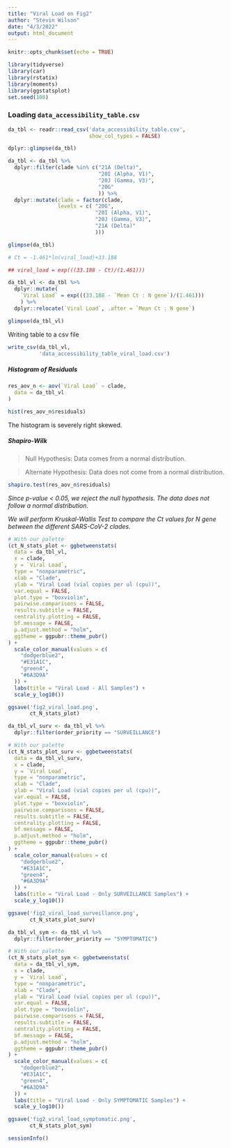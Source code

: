 ```yaml
---
title: "Viral Load on Fig2"
author: "Stevin Wilson"
date: "4/3/2022"
output: html_document
---
```


```r
knitr::opts_chunk$set(echo = TRUE)
```

```r
library(tidyverse)
library(car)
library(rstatix)
library(moments)
library(ggstatsplot)
set.seed(100)
```

### Loading `data_accessibility_table.csv`

```r
da_tbl <- readr::read_csv('data_accessibility_table.csv',
                          show_col_types = FALSE)

dplyr::glimpse(da_tbl)
```

```r
da_tbl <- da_tbl %>%
  dplyr::filter(clade %in% c("21A (Delta)", 
                             "20I (Alpha, V1)", 
                             "20J (Gamma, V3)", 
                             "20G"
                             )) %>%
  dplyr::mutate(clade = factor(clade,
                levels = c( "20G", 
                            "20I (Alpha, V1)", 
                            "20J (Gamma, V3)", 
                            "21A (Delta)"
                            )))

glimpse(da_tbl)
```


```r
# Ct = -1.461*ln(viral_load)+33.188

## viral_load = exp(((33.188 - Ct)/(1.461)))

da_tbl_vl <- da_tbl %>%
  dplyr::mutate(
    `Viral Load` = exp(((33.188 - `Mean Ct : N gene`)/(1.461)))
    ) %>%
  dplyr::relocate(`Viral Load`, .after = `Mean Ct : N gene`)

glimpse(da_tbl_vl)
```

Writing table to a csv file

```r
write_csv(da_tbl_vl,
          'data_accessibility_table_viral_load.csv')
```

##### Histogram of Residuals

```r
res_aov_n <- aov(`Viral Load` ~ clade,
  data = da_tbl_vl
)

hist(res_aov_n$residuals)
```

The histogram is severely right skewed.


##### Shapiro-Wilk

> Null Hypothesis: Data comes from a normal distribution.

> Alternate Hypothesis: Data does not come from a normal distribution.

```r
shapiro.test(res_aov_n$residuals)
```

*Since p-value \< 0.05, we reject the null hypothesis. The data does not follow a normal distribution.*

*We will perform Kruskal-Wallis Test to compare the Ct values for N gene between the different SARS-CoV-2 clades.*

```r
# With our palette
(ct_N_stats_plot <- ggbetweenstats(
  data = da_tbl_vl,
  x = clade,
  y = `Viral Load`,
  type = "nonparametric",
  xlab = "Clade",
  ylab = "Viral Load (vial copies per ul (cpu))",
  var.equal = FALSE,
  plot.type = "boxviolin",
  pairwise.comparisons = FALSE,
  results.subtitle = FALSE,
  centrality.plotting = FALSE,
  bf.message = FALSE,
  p.adjust.method = "holm",
  ggtheme = ggpubr::theme_pubr()
) +
  scale_color_manual(values = c(
    "dodgerblue2",
    "#E31A1C",
    "green4",
    "#6A3D9A"
  )) +
  labs(title = "Viral Load - All Samples") +
  scale_y_log10())
```

```r
ggsave('fig2_viral_load.png',
       ct_N_stats_plot)
```

```r

da_tbl_vl_surv <- da_tbl_vl %>%
  dplyr::filter(order_priority == "SURVEILLANCE")

# With our palette
(ct_N_stats_plot_surv <- ggbetweenstats(
  data = da_tbl_vl_surv,
  x = clade,
  y = `Viral Load`,
  type = "nonparametric",
  xlab = "Clade",
  ylab = "Viral Load (vial copies per ul (cpu))",
  var.equal = FALSE,
  plot.type = "boxviolin",
  pairwise.comparisons = FALSE,
  results.subtitle = FALSE,
  centrality.plotting = FALSE,
  bf.message = FALSE,
  p.adjust.method = "holm",
  ggtheme = ggpubr::theme_pubr()
) +
  scale_color_manual(values = c(
    "dodgerblue2",
    "#E31A1C",
    "green4",
    "#6A3D9A"
  )) +
  labs(title = "Viral Load - Only SURVEILLANCE Samples") +
  scale_y_log10())
```

```r
ggsave('fig2_viral_load_surveillance.png',
       ct_N_stats_plot_surv)
```

```r

da_tbl_vl_sym <- da_tbl_vl %>%
  dplyr::filter(order_priority == "SYMPTOMATIC")

# With our palette
(ct_N_stats_plot_sym <- ggbetweenstats(
  data = da_tbl_vl_sym,
  x = clade,
  y = `Viral Load`,
  type = "nonparametric",
  xlab = "Clade",
  ylab = "Viral Load (vial copies per ul (cpu))",
  var.equal = FALSE,
  plot.type = "boxviolin",
  pairwise.comparisons = FALSE,
  results.subtitle = FALSE,
  centrality.plotting = FALSE,
  bf.message = FALSE,
  p.adjust.method = "holm",
  ggtheme = ggpubr::theme_pubr()
) +
  scale_color_manual(values = c(
    "dodgerblue2",
    "#E31A1C",
    "green4",
    "#6A3D9A"
  )) +
  labs(title = "Viral Load - Only SYMPTOMATIC Samples") +
  scale_y_log10())
```

```r
ggsave('fig2_viral_load_symptomatic.png',
       ct_N_stats_plot_sym)
```

```r
sessionInfo()
```